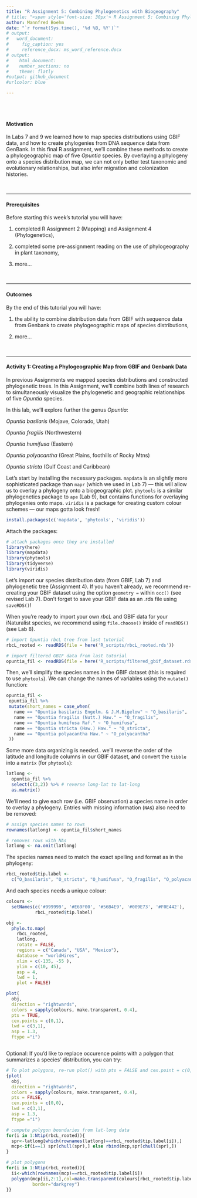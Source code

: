 ```yaml
---
title: "R Assignment 5: Combining Phylogenetics with Biogeography"
# title: "<span style='font-size: 30px'> R Assignment 5: Combining Phylogenetics with Biogeography </style>"
author: Mannfred Boehm
date: "`r format(Sys.time(), '%d %B, %Y')`"
# output:
#   word_document:
#     fig_caption: yes
#     reference_docx: ms_word_reference.docx
# output:
#    html_document:
#    number_sections: no
#    theme: flatly
#output: github_document
#urlcolor: blue

---
```


<br>
<br>

#### Motivation

In Labs 7 and 9 we learned how to map species distributions using GBIF data, and how to create phylogenies from DNA sequence data from GenBank. In this final R assignment, we'll combine these methods to create a phylogeographic map of five _Opuntia_ species. By overlaying a phylogeny onto a species distribution map, we can not only better test taxonomic and evolutionary relationships, but also infer migration and colonization histories. 

&nbsp;
&nbsp;

---


#### Prerequisites 

Before starting this week's tutorial you will have: 

1. completed R Assignment 2 (Mapping) and Assignment 4 (Phylogenetics), 

2. completed some pre-assignment reading on the use of phylogeography in plant taxonomy, 

3. more...

&nbsp;
&nbsp;

---


#### Outcomes

By the end of this tutorial you will have: <br>

1. the ability to combine distribution data from GBIF with sequence data from Genbank to create phylogeographic maps of species distributions,

2. more...

&nbsp;
&nbsp;

---


#### Activity 1: Creating a Phylogeographic Map from GBIF and Genbank Data

In previous Assignments we mapped species distributions and constructed phylogenetic trees. In this Assignment, we'll combine both lines of research to simultaneously visualize the phylogenetic and geographic relationships of five _Opuntia_ species.

In this lab, we'll explore further the genus _Opuntia_: 

_Opuntia basilaris_ (Mojave, Colorado, Utah)

_Opuntia fragilis_  (Northwestern) 

_Opuntia humifusa_  (Eastern) 

_Opuntia polyacantha_ (Great Plains, foothills of Rocky Mtns) 

_Opuntia stricta_ (Gulf Coast and Caribbean)

Let's start by installing the necessary packages. `mapdata` is an slightly more sophisticated package than `mapr` (which we used in Lab 7) &mdash; this will allow us to overlay a phylogeny onto a biogeographic plot. `phytools` is a similar phylogenetics package to `ape` (Lab 9), but contains functions for overlaying phylogenies onto maps. `viridis` is a package for creating custom colour schemes &mdash; our maps gotta look fresh! 

```r
install.packages(c('mapdata', 'phytools', 'viridis'))
```

Attach the packages:

```r
# attach packages once they are installed 
library(here)
library(mapdata)
library(phytools)
library(tidyverse)
library(viridis)
```

Let's import our species distribution data (from GBIF, Lab 7) and phylogenetic tree (Assignment 4). If you haven't already, we recommend re-creating your GBIF dataset using the option `geometry =` within `occ()` (see revised Lab 7). Don't forget to save your GBIF data as an .rds file using `saveRDS()`! 

When you're ready to import your own _rbcL_ and GBIF data for your iNaturalist species, we recommend using `file.choose()` inside of `readRDS()` (see Lab 8). 

```r
# import Opuntia rbcL tree from last tutorial
rbcL_rooted <- readRDS(file = here('R_scripts/rbcL_rooted.rds'))

# import filtered GBIF data from last tutorial
opuntia_fil <- readRDS(file = here('R_scripts/filtered_gbif_dataset.rds')) 
```

Then, we'll simplify the species names in the GBIF dataset (this is required to use `phytools`). We can change the names of variables using the `mutate()` function:

```r
opuntia_fil <-
 opuntia_fil %>% 
 mutate(short_names = case_when(
   name == "Opuntia basilaris Engelm. & J.M.Bigelow" ~ "O_basilaris",
   name == "Opuntia fragilis (Nutt.) Haw." ~ "O_fragilis",
   name == "Opuntia humifusa Raf." ~ "O_humifusa",
   name == "Opuntia stricta (Haw.) Haw." ~ "O_stricta",
   name == "Opuntia polyacantha Haw." ~ "O_polyacantha"
 ))
```

Some more data organizing is needed.. we'll reverse the order of the latitude and longitude columns in our GBIF dataset, and convert the `tibble` into a `matrix` (for `phytools`):

```r
latlong <- 
  opuntia_fil %>% 
  select(c(3,2)) %>% # reverse long-lat to lat-long
  as.matrix()
```

We'll need to give each row (i.e. GBIF observation) a species name in order to overlay a phylogeny. Entries with missing information (`NA`s) also need to be removed:

```r
# assign species names to rows
rownames(latlong) <- opuntia_fil$short_names

# removes rows with NAs
latlong <- na.omit(latlong)
```

The species names need to match the exact spelling and format as in the phylogeny:

```r
rbcL_rooted$tip.label <- 
  c("O_basilaris", "O_stricta", "O_humifusa", "O_fragilis", "O_polyacantha")
```

And each species needs a unique colour:

```r
colours <- 
  setNames(c('#999999', '#E69F00', '#56B4E9', '#009E73', '#F0E442'),
           rbcL_rooted$tip.label)
```

```r

obj <- 
  phylo.to.map(
    rbcL_rooted, 
    latlong, 
    rotate = FALSE,
    regions = c("Canada", "USA", "Mexico"),
    database = "worldHires",
    xlim = c(-135, -55 ),  
    ylim = c(10, 45),
    asp = 4,
    lwd = 1,
    plot = FALSE)

plot(
  obj, 
  direction = "rightwards", 
  colors = sapply(colours, make.transparent, 0.4),
  pts = TRUE,
  cex.points = c(0,1),
  lwd = c(3,1),
  asp = 1.3,
  ftype ="i")



```


Optional: If you'd like to replace occurence points with a polygon that summarizes a species' distribution, you can try:

```r
# To plot polygons, re-run plot() with pts = FALSE and cex.point = c(0,0) along with 
{plot(
  obj, 
  direction = "rightwards", 
  colors = sapply(colours, make.transparent, 0.4),
  pts = FALSE,
  cex.points = c(0,0),
  lwd = c(3,1),
  asp = 1.3,
  ftype ="i")

# compute polygon boundaries from lat-long data
for(i in 1:Ntip(rbcL_rooted)){
  spr<-latlong[which(rownames(latlong)==rbcL_rooted$tip.label[i]),]
  mcp<-if(i==1) spr[chull(spr),] else rbind(mcp,spr[chull(spr),])
}

# plot polygons 
for(i in 1:Ntip(rbcL_rooted)){
  ii<-which(rownames(mcp)==rbcL_rooted$tip.label[i])
  polygon(mcp[ii,2:1],col=make.transparent(colours[rbcL_rooted$tip.label[i]],0.8),
          border="darkgrey")
}}
```
